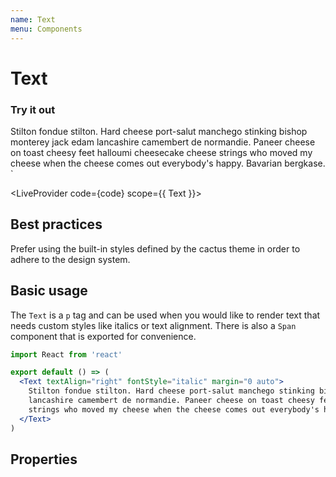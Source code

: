 ```yaml
---
name: Text
menu: Components
---
```



# Text

### Try it out

  Stilton fondue stilton. Hard cheese port-salut manchego stinking bishop monterey jack edam
  lancashire camembert de normandie. Paneer cheese on toast cheesy feet halloumi cheesecake cheese
  strings who moved my cheese when the cheese comes out everybody's happy. Bavarian bergkase.
</Text>`

<LiveProvider code={code} scope={{ Text }}>
  <LiveEditor style={livePreviewStyle} />
  <LiveError />
  <LivePreview />
</LiveProvider>

## Best practices

Prefer using the built-in styles defined by the cactus theme in order to adhere to the design system.

## Basic usage

The `Text` is a `p` tag and can be used when you would like to render text that needs custom styles like italics or text alignment. There is also a `Span` component that is exported for convenience.

```jsx
import React from 'react'

export default () => (
  <Text textAlign="right" fontStyle="italic" margin="0 auto">
    Stilton fondue stilton. Hard cheese port-salut manchego stinking bishop monterey jack edam
    lancashire camembert de normandie. Paneer cheese on toast cheesy feet halloumi cheesecake cheese
    strings who moved my cheese when the cheese comes out everybody's happy. Bavarian bergkase.
  </Text>
)
```

## Properties

<PropsTable of={Text} />
